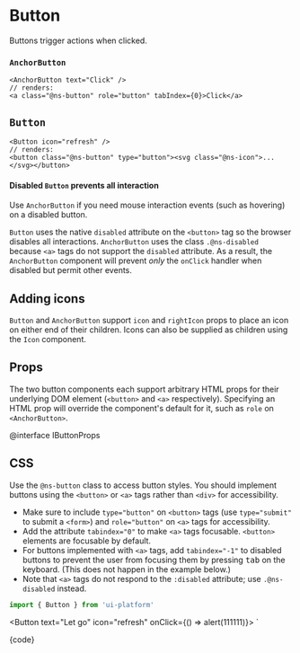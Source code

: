# Button

Buttons trigger actions when clicked.

### `AnchorButton`

```tsx
<AnchorButton text="Click" />
// renders:
<a class="@ns-button" role="button" tabIndex={0}>Click</a>
```

## `Button`

```tsx
<Button icon="refresh" />
// renders:
<button class="@ns-button" type="button"><svg class="@ns-icon">...</svg></button>
```

<div class="@ns-callout @ns-intent-danger @ns-icon-error">
    <h4 class="@ns-heading">

Disabled `Button` prevents all interaction
</h4>

Use `AnchorButton` if you need mouse interaction events (such as hovering) on a disabled button.

`Button` uses the native `disabled` attribute on the `<button>` tag so the browser disables all interactions.
`AnchorButton` uses the class `.@ns-disabled` because `<a>` tags do not support the `disabled`
attribute. As a result, the `AnchorButton` component will prevent _only_ the `onClick` handler
when disabled but permit other events.

</div>

## Adding icons

`Button` and `AnchorButton` support `icon` and `rightIcon` props to place an
icon on either end of their children. Icons can also be supplied as children
using the `Icon` component.

## Props

The two button components each support arbitrary HTML props for their underlying
DOM element (`<button>` and `<a>` respectively). Specifying an HTML prop will
override the component's default for it, such as `role` on `<AnchorButton>`.

@interface IButtonProps

## CSS

Use the `@ns-button` class to access button styles. You should implement buttons using the
`<button>` or `<a>` tags rather than `<div>` for accessibility.

- Make sure to include `type="button"` on `<button>` tags (use `type="submit"` to submit a
  `<form>`) and `role="button"` on `<a>` tags for accessibility.
- Add the attribute `tabindex="0"` to make `<a>` tags focusable. `<button>` elements are
  focusable by default.
- For buttons implemented with `<a>` tags, add `tabindex="-1"` to disabled buttons to prevent the
  user from focusing them by pressing <kbd>tab</kbd> on the keyboard. (This does not happen in the example below.)
- Note that `<a>` tags do not respond to the `:disabled` attribute; use `.@ns-disabled` instead.


```js
import { Button } from 'ui-platform'
```

<Button text="Let go" icon="refresh" onClick={() => alert(111111)}></Button>
`

<ReactLive>{code}</ReactLive>

